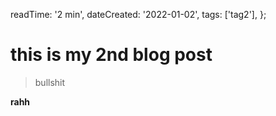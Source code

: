   readTime: '2 min',
  dateCreated: '2022-01-02',
  tags: ['tag2'],
};

# this is my 2nd blog post

> bullshit

**rahh**